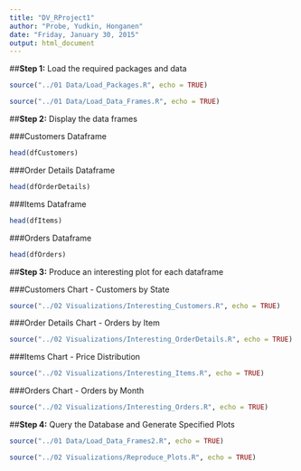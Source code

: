 ```yaml
---
title: "DV_RProject1"
author: "Probe, Yudkin, Honganen"
date: "Friday, January 30, 2015"
output: html_document
---
```


##**Step 1:** Load the required packages and data

```r

source("../01 Data/Load_Packages.R", echo = TRUE)

source("../01 Data/Load_Data_Frames.R", echo = TRUE)


```

##**Step 2:** Display the data frames

###Customers Dataframe
```r

head(dfCustomers)

```

###Order Details Dataframe
```r

head(dfOrderDetails)

```

###Items Dataframe
```r
head(dfItems)

```

###Orders Dataframe
```r
head(dfOrders)

```

##**Step 3:** Produce an interesting plot for each dataframe

###Customers Chart - Customers by State

```r

source("../02 Visualizations/Interesting_Customers.R", echo = TRUE)

```

###Order Details Chart - Orders by Item

```r

source("../02 Visualizations/Interesting_OrderDetails.R", echo = TRUE)

```

###Items Chart - Price Distribution
```r

source("../02 Visualizations/Interesting_Items.R", echo = TRUE)

```


###Orders Chart - Orders by Month
```r

source("../02 Visualizations/Interesting_Orders.R", echo = TRUE)

```

##**Step 4:** Query the Database and Generate Specified Plots

```r

source("../01 Data/Load_Data_Frames2.R", echo = TRUE)

source("../02 Visualizations/Reproduce_Plots.R", echo = TRUE)

```

